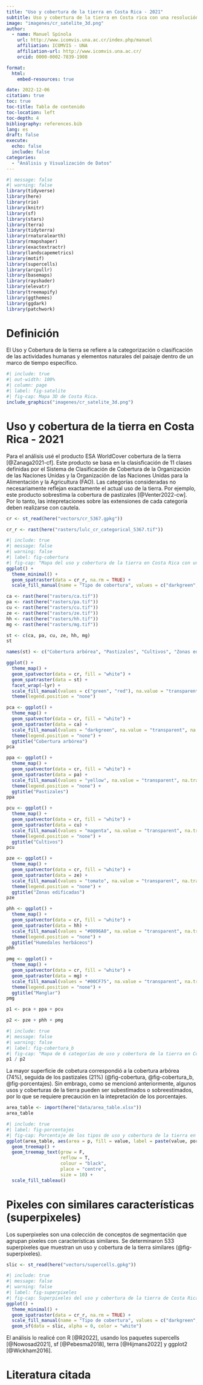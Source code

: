 ```yaml
---
title: "Uso y cobertura de la tierra en Costa Rica - 2021"
subtitle: Uso y cobertura de la tierra en Costa rica con una resolución de 10 metros
image: "imagenes/cr_satelite_3d.png"
author:
  - name: Manuel Spínola
    url: http://www.icomvis.una.ac.cr/index.php/manuel
    affiliation: ICOMVIS - UNA
    affiliation-url: http://www.icomvis.una.ac.cr/
    orcid: 0000-0002-7839-1908

format:
  html:
    embed-resources: true

date: 2022-12-06
citation: true
toc: true
toc-title: Tabla de contenido
toc-location: left
toc-depth: 4
bibliography: references.bib
lang: es
draft: false
execute: 
  echo: false
  include: false
categories:
  - "Análisis y Visualización de Datos"
---
```


```r
#| message: false
#| warning: false
library(tidyverse)
library(here)
library(rio)
library(knitr)
library(sf)
library(stars)
library(terra)
library(tidyterra)
library(rnaturalearth)
library(rmapshaper)
library(exactextractr)
library(landscapemetrics)
library(motif)
library(supercells)
library(arcpullr)
library(basemaps)
library(rayshader)
library(elevatr)
library(treemapify)
library(ggthemes)
library(ggdark)
library(patchwork)
```

# Definición

El Uso y Cobertura de la tierra se refiere a la categorización o clasificación de las actividades humanas y elementos naturales del paisaje dentro de un marco de tiempo específico.

```r
#| include: true
#| out-width: 100%
#| column: page
#| label: fig-satelite
#| fig-cap: Mapa 3D de Costa Rica.
include_graphics("imagenes/cr_satelite_3d.png")
```

# Uso y cobertura de la tierra en Costa Rica - 2021

Para el análisis usé el producto ESA WorldCover cobertura de la tierra [@Zanaga2021-cf]. Este producto se basa en la clasisficación de 11 clases definidas por el Sistema de Clasificación de Cobertura de la Organización de las Naciones Unidas y la Organización de las Naciones Unidas para la Alimentación y la Agricultura (FAO). Las categorías consideradas no necesariamente reflejan exactamente el actual uso de la tierra. Por ejemplo, este producto sobrestima la cobertura de pastizales [@Venter2022-cw]. Por lo tanto, las intepretaciones sobre las extensiones de cada categoría deben realizarse con cautela.

```r
cr <- st_read(here("vectors/cr_5367.gpkg"))
```

```r
cr_r <- rast(here("rasters/lulc_cr_categorical_5367.tif"))
```

```r
#| include: true
#| message: false
#| warning: false
#| label: fig-cobertura
#| fig-cap: "Mapa del uso y cobertura de la tierra en Costa Rica con una resolución de 10m, 2021."
ggplot() +
  theme_minimal() +
  geom_spatraster(data = cr_r, na.rm = TRUE) +
  scale_fill_manual(name = "Tipo de cobertura", values = c("darkgreen", "orange", "yellow", "magenta", "red", "grey", "blue", "#0096A0",  "#00CF75"), na.value = "transparent", na.translate = FALSE)
```

```r
ca <- rast(here("rasters/ca.tif"))
pa <- rast(here("rasters/pa.tif"))
cu <- rast(here("rasters/cu.tif"))
ze <- rast(here("rasters/ze.tif"))
hh <- rast(here("rasters/hh.tif"))
mg <- rast(here("rasters/mg.tif"))
```

```r
st <- c(ca, pa, cu, ze, hh, mg)
st
```

```r
names(st) <- c("Cobertura arbórea", "Pastizales", "Cultivos", "Zonas edificadas", "Humedales herbáceos", "Manglar")
```

```r
ggplot() +
  theme_map() +
  geom_spatvector(data = cr, fill = "white") +
  geom_spatraster(data = st) +
  facet_wrap(~lyr) +
  scale_fill_manual(values = c("green", "red"), na.value = "transparent") +
  theme(legend.position = "none")
```

```r
pca <- ggplot() +
  theme_map() +
  geom_spatvector(data = cr, fill = "white") +
  geom_spatraster(data = ca) +
  scale_fill_manual(values = "darkgreen", na.value = "transparent", na.translate = FALSE) +
  theme(legend.position = "none") +
  ggtitle("Cobertura arbórea")
pca
```

```r
ppa <- ggplot() +
  theme_map() +
  geom_spatvector(data = cr, fill = "white") +
  geom_spatraster(data = pa) +
  scale_fill_manual(values = "yellow", na.value = "transparent", na.translate = FALSE) +
  theme(legend.position = "none") +
  ggtitle("Pastizales")
ppa
```

```r
pcu <- ggplot() +
  theme_map() +
  geom_spatvector(data = cr, fill = "white") +
  geom_spatraster(data = cu) +
  scale_fill_manual(values = "magenta", na.value = "transparent", na.translate = FALSE) +
  theme(legend.position = "none") +
  ggtitle("Cultivos")
pcu
```

```r
pze <- ggplot() +
  theme_map() +
  geom_spatvector(data = cr, fill = "white") +
  geom_spatraster(data = ze) +
  scale_fill_manual(values = "tomato", na.value = "transparent", na.translate = FALSE) +
  theme(legend.position = "none") +
  ggtitle("Zonas edificadas")
pze
```

```r
phh <- ggplot() +
  theme_map() +
  geom_spatvector(data = cr, fill = "white") +
  geom_spatraster(data = hh) +
  scale_fill_manual(values = "#0096A0", na.value = "transparent", na.translate = FALSE) +
  theme(legend.position = "none") +
  ggtitle("Humedales herbáceos")
phh
```

```r
pmg <- ggplot() +
  theme_map() +
  geom_spatvector(data = cr, fill = "white") +
  geom_spatraster(data = mg) +
  scale_fill_manual(values = "#00CF75", na.value = "transparent", na.translate = FALSE) +
  theme(legend.position = "none") +
  ggtitle("Manglar")
pmg
```

```r
p1 <- pca + ppa + pcu
```

```r
p2 <- pze + phh + pmg
```

```r
#| include: true
#| message: false
#| warning: false
#| label: fig-cobertura_b
#| fig-cap: "Mapa de 6 categorías de uso y cobertura de la tierra en Costa Rica, 2021."
p1 / p2
```

La mayor superficie de cobetura correspondió a la cobertura arbórea (74%), seguida de los pastizales (21%) (@fig-cobertura, @fig-cobertura_b, @fig-porcentajes). Sin embrago, como se mencionó anteriormente, algunos usos y coberturas de la tierra pueden ser subestimados o sobreestimados, por lo que se requiere precaución en la intepretación de los porcentajes.

```r
area_table <- import(here("data/area_table.xlsx"))
area_table
```

```r
#| include: true
#| label: fig-porcentajes
#| fig-cap: Porcentaje de los tipos de uso y cobertura de la tierra en Costa Rica, 2021.
ggplot(area_table, aes(area = p, fill = value, label = paste(value, porc,sep = "\n"))) +
  geom_treemap() +
  geom_treemap_text(grow = F,
                    reflow = T,
                    colour = "black", 
                    place = "centre",
                    size = 10) +
  scale_fill_tableau()
```

# Pixeles con similares características (superpixeles)

Los superpixeles son una colección de conceptos de segmentación que agrupan pixeles con características similares. Se determinaron 533 superpixeles que muestran un uso y cobertura de la tierra similares (@fig-superpixeles).

```r
slic <- st_read(here("vectors/supercells.gpkg"))
```

```r
#| include: true
#| message: false
#| warning: false
#| label: fig-superpixeles
#| fig-cap: Superpixeles del uso y cobertura de la tierra de Costa Rica, 2021. 
ggplot() +
  theme_minimal() +
  geom_spatraster(data = cr_r, na.rm = TRUE) +
  scale_fill_manual(name = "Tipo de cobertura", values = c("darkgreen", "orange", "yellow", "magenta", "red", "grey", "blue", "#0096A0",  "#00CF75"), na.value = "transparent", na.translate = FALSE) +
  geom_sf(data = slic, alpha = 0, color = "white")
```

El análisis lo realicé con R [@R2022], usando los paquetes supercells [@Nowosad2021], sf [@Pebesma2018], terra [@Hijmans2022] y ggplot2 [@Wickham2016].

# Literatura citada

::: {#refs}
:::
